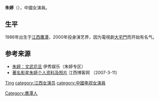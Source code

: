 {{Otheruses|朱婷}}
{{藝人
|姓名 =朱婷
|類型 =女演員
|圖片 =
|圖片尺寸 =
|圖片簡介 =
|本名 =
|外文名 =
|外文 = 
|羅馬拼音 =zyu1 ting4
|英文名 =
|粵拼 =
|暱稱 =
|其他藝名 =
|國籍 =
|民族 =
|籍貫 =
|出生日期 ={{birth date|1986|5|29}}
|出生地點 ={{CHN}}[[江西省|江西省]][[鷹潭市|鷹潭市]]
|逝世日期 =
|逝世地點 =
|職業 =
|語言 =
|教育程度 =
|宗教信仰 =
|配偶 =
|兒女 =
|父母 =
|音樂類型 =
|演奏樂器 =
|出道地點 =
|出道作 =
|出道日期 =
|代表作 =
|活躍年代 =2000~现在
|著名角色 =
|唱片公司 =
|經紀公司 =
|簽名 =
|簽名大小 =
|簽名替代 =
|網站 =
|相關團體 =
|獎項 =
|IMDb =
|現任成員 =
|過往成員 =
|音樂專輯 =
|電影 =
|主持節目 =
|電視劇 =
|廣播劇 =
|舞台劇 =
|書籍 =
}}
'''朱婷'''（{{bd|1986年|5月29日|}}），中國女演員。

==生平==
1986年出生于[[江西|江西]][[鷹潭|鷹潭]]，2000年投身演艺界，因为電視劇[[大宅門|大宅門]]而开始有名气。

==参考来源==
* [http://ent.yxlady.com/star/zhuting.shtml 朱婷：文武花旦] {{Wayback|url=http://ent.yxlady.com/star/zhuting.shtml |date=20160826232414 }} 伊秀娱乐（朱婷专区）
* [http://blog.jxcn.cn/u/chenxixian/14432.html 著名影星朱婷个人资料及照片]{{dead link|date=2018年3月 |bot=InternetArchiveBot |fix-attempted=yes }} 江西博客网 （2007-3-11）

{{Authority control}}
{{DEFAULTSORT:Zhu朱}}
[[category:朱姓|Ting]]
[[Category:鹰潭人|Category:鹰潭人]]
[[category:江西女演员|category:江西女演员]]
[[category:中國电视女演員|category:中國电视女演員]]